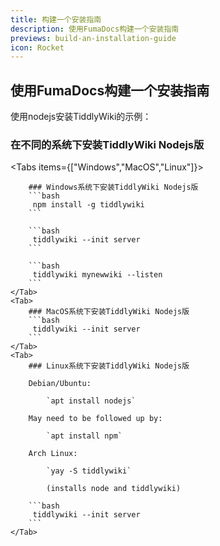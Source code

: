 ```yaml
---
title: 构建一个安装指南
description: 使用FumaDocs构建一个安装指南
previews: build-an-installation-guide
icon: Rocket
---
```


## 使用FumaDocs构建一个安装指南

使用nodejs安装TiddlyWiki的示例：

### 在不同的系统下安装TiddlyWiki Nodejs版

<Tabs items={["Windows","MacOS","Linux"]}>
    <Tab>
        
        ### Windows系统下安装TiddlyWiki Nodejs版
        ```bash
         npm install -g tiddlywiki
        ```
        
        ```bash
         tiddlywiki --init server
        ```

        ```bash
         tiddlywiki mynewwiki --listen
        ```
    </Tab>
    <Tab>
        ### MacOS系统下安装TiddlyWiki Nodejs版
        ```bash
         tiddlywiki --init server
        ```
    </Tab>
    <Tab>
        ### Linux系统下安装TiddlyWiki Nodejs版

        Debian/Ubuntu:
        
            `apt install nodejs`

        May need to be followed up by:

            `apt install npm`

        Arch Linux:

            `yay -S tiddlywiki`

            (installs node and tiddlywiki)

        ```bash
         tiddlywiki --init server
        ```
    </Tab>
</Tabs>

